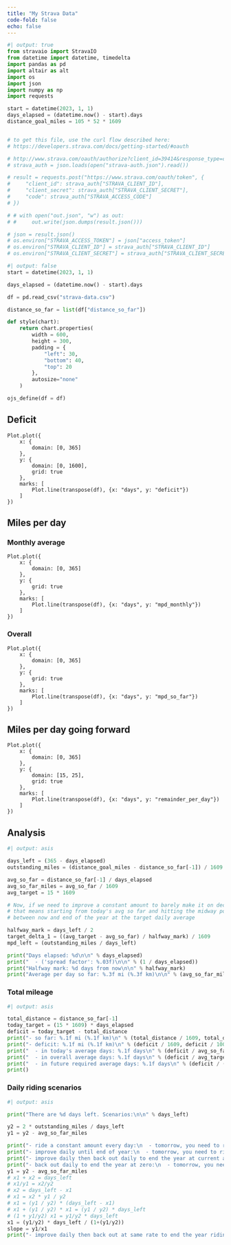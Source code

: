 ```yaml
---
title: "My Strava Data"
code-fold: false
echo: false
---
```


```python
#| output: true
from stravaio import StravaIO
from datetime import datetime, timedelta
import pandas as pd
import altair as alt
import os
import json
import numpy as np
import requests

start = datetime(2023, 1, 1)
days_elapsed = (datetime.now() - start).days
distance_goal_miles = 105 * 52 * 1609


# to get this file, use the curl flow described here:
# https://developers.strava.com/docs/getting-started/#oauth

# http://www.strava.com/oauth/authorize?client_id=39414&response_type=code&redirect_uri=http://localhost/exchange_token&approval_prompt=force&scope=activity:read_all
# strava_auth = json.loads(open("strava-auth.json").read())

# result = requests.post("https://www.strava.com/oauth/token", {
#     "client_id": strava_auth["STRAVA_CLIENT_ID"],
#     "client_secret": strava_auth["STRAVA_CLIENT_SECRET"],
#     "code": strava_auth["STRAVA_ACCESS_CODE"]
# })

# # with open("out.json", "w") as out:
# #     out.write(json.dumps(result.json()))

# json = result.json()
# os.environ["STRAVA_ACCESS_TOKEN"] = json["access_token"]
# os.environ["STRAVA_CLIENT_ID"] = strava_auth["STRAVA_CLIENT_ID"]
# os.environ["STRAVA_CLIENT_SECRET"] = strava_auth["STRAVA_CLIENT_SECRET"]
```

```python
#| output: false
start = datetime(2023, 1, 1)

days_elapsed = (datetime.now() - start).days

df = pd.read_csv("strava-data.csv")

distance_so_far = list(df["distance_so_far"])

def style(chart):
    return chart.properties(
        width = 600, 
        height = 300, 
        padding = { 
            "left": 30, 
            "bottom": 40, 
            "top": 20
        }, 
        autosize="none"
    )

ojs_define(df = df)
```

## Deficit

```ojs
Plot.plot({
    x: {
        domain: [0, 365]
    },
    y: {
        domain: [0, 1600],
        grid: true
    },
    marks: [
        Plot.line(transpose(df), {x: "days", y: "deficit"})
    ]
})
```

## Miles per day

### Monthly average

```ojs
Plot.plot({
    x: {
        domain: [0, 365]
    },
    y: {
        grid: true
    },
    marks: [
        Plot.line(transpose(df), {x: "days", y: "mpd_monthly"})
    ]
})
```
### Overall

```ojs
Plot.plot({
    x: {
        domain: [0, 365]
    },
    y: {
        grid: true
    },
    marks: [
        Plot.line(transpose(df), {x: "days", y: "mpd_so_far"})
    ]
})
```

## Miles per day going forward

```ojs
Plot.plot({
    x: {
        domain: [0, 365]
    },
    y: {
        domain: [15, 25],
        grid: true
    },
    marks: [
        Plot.line(transpose(df), {x: "days", y: "remainder_per_day"})
    ]
})
```

## Analysis

```python
#| output: asis

days_left = (365 - days_elapsed)
outstanding_miles = (distance_goal_miles - distance_so_far[-1]) / 1609

avg_so_far = distance_so_far[-1] / days_elapsed
avg_so_far_miles = avg_so_far / 1609
avg_target = 15 * 1609

# Now, if we need to improve a constant amount to barely make it on dec 31st,
# that means starting from today's avg so far and hitting the midway point
# between now and end of the year at the target daily average

halfway_mark = days_left / 2
target_delta_1 = ((avg_target - avg_so_far) / halfway_mark) / 1609
mpd_left = (outstanding_miles / days_left)

print("Days elapsed: %d\n\n" % days_elapsed)
print("  - ('spread factor': %.03f)\n\n" % (1 / days_elapsed))
print("Halfway mark: %d days from now\n\n" % halfway_mark)
print("Average per day so far: %.3f mi (%.3f km)\n\n" % (avg_so_far_miles, avg_so_far_miles * 1.609))
```

### Total mileage

```python
#| output: asis

total_distance = distance_so_far[-1]
today_target = (15 * 1609) * days_elapsed
deficit = today_target - total_distance
print("- so far: %.1f mi (%.1f km)\n" % (total_distance / 1609, total_distance / 1000))
print("- deficit: %.1f mi (%.1f km)\n" % (deficit / 1609, deficit / 1000))
print("  - in today's average days: %.1f days\n" % (deficit / avg_so_far))
print("  - in overall average days: %.1f days\n" % (deficit / avg_target))
print("  - in future required average days: %.1f days\n" % (deficit / (mpd_left * 1609)))
print()
```

### Daily riding scenarios
```python
#| output: asis

print("There are %d days left. Scenarios:\n\n" % days_left)

y2 = 2 * outstanding_miles / days_left
y1 = y2 - avg_so_far_miles

print("- ride a constant amount every day:\n  - tomorrow, you need to ride %.01f mi (%.01f km).\n  - next week, %.01f mi.\n" % (mpd_left, mpd_left * 1.609, mpd_left * 7))
print("- improve daily until end of year:\n  - tomorrow, you need to ride %.01f mi (%.01f km).\n  - next week, %.01f mi.\n" % (avg_so_far_miles + target_delta_1, (avg_so_far_miles + target_delta_1) * 1.609, avg_so_far_miles * 7 + target_delta_1 * 28)) # 1 + 2 + 3 + 4 + 5 + 6 + 7
print("- improve daily then back out daily to end the year at current average:\n  - tomorrow, you need to ride %.01f mi (%.01f km).\n  - next week, %.01f mi." % (avg_so_far_miles + 2 * target_delta_1, (avg_so_far_miles + 2 * target_delta_1) * 1.609, avg_so_far_miles * 7 + target_delta_1 * 56))
print("- back out daily to end the year at zero:\n  - tomorrow, you need to ride %.01f mi (%.01f km).\n  - next week, %.01f mi.\n" % (y2, y2 * 1.609, y2 * 7))
y1 = y2 - avg_so_far_miles
# x1 + x2 = days_left
# x1/y1 = x2/y2
# x2 = days_left - x1
# x1 = x2 * y1 / y2
# x1 = (y1 / y2) * (days_left - x1)
# x1 + (y1 / y2) * x1 = (y1 / y2) * days_left 
# (1 + y1/y2) x1 = y1/y2 * days_left
x1 = (y1/y2) * days_left / (1+(y1/y2))
slope = y1/x1
print("- improve daily then back out at same rate to end the year riding nothing (The halfway point is %d days from now.):\n  - tomorrow, you need to ride %.01f mi (%.01f km).\n  - next week, %.01f mi.\n" % (x1, avg_so_far_miles + slope, (avg_so_far_miles + slope) * 1.609, avg_so_far_miles * 7 + slope * 28))
```


